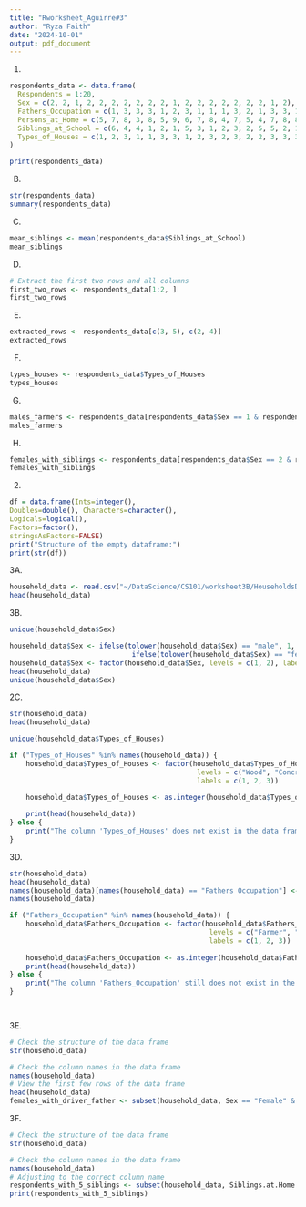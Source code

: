 ```yaml
---
title: "Rworksheet_Aguirre#3"
author: "Ryza Faith"
date: "2024-10-01"
output: pdf_document
---
```

1.
```r
respondents_data <- data.frame(
  Respondents = 1:20,
  Sex = c(2, 2, 1, 2, 2, 2, 2, 2, 2, 2, 1, 2, 2, 2, 2, 2, 2, 2, 1, 2),
  Fathers_Occupation = c(1, 3, 3, 3, 1, 2, 3, 1, 1, 1, 3, 2, 1, 3, 3, 1, 3, 1, 2, 1),
  Persons_at_Home = c(5, 7, 8, 3, 8, 5, 9, 6, 7, 8, 4, 7, 5, 4, 7, 8, 8, 3, 3, 6),
  Siblings_at_School = c(6, 4, 4, 1, 2, 1, 5, 3, 1, 2, 3, 2, 5, 5, 2, 1, 2, 5, 3, 2),
  Types_of_Houses = c(1, 2, 3, 1, 1, 3, 3, 1, 2, 3, 2, 3, 2, 2, 3, 3, 3, 3, 3, 2)
)

print(respondents_data)

```
B.
```r
str(respondents_data)
summary(respondents_data)
```
C.
```r
mean_siblings <- mean(respondents_data$Siblings_at_School)
mean_siblings

```
D.
```r
# Extract the first two rows and all columns
first_two_rows <- respondents_data[1:2, ]
first_two_rows

```
E.
```r
extracted_rows <- respondents_data[c(3, 5), c(2, 4)]
extracted_rows

```
F.
```r
types_houses <- respondents_data$Types_of_Houses
types_houses
```
G.
```r
males_farmers <- respondents_data[respondents_data$Sex == 1 & respondents_data$Fathers_Occupation == 1, ]
males_farmers

```
H.
```r
females_with_siblings <- respondents_data[respondents_data$Sex == 2 & respondents_data$Siblings_at_School >= 5, ]
females_with_siblings

```
2.
```r
df = data.frame(Ints=integer(),
Doubles=double(), Characters=character(),
Logicals=logical(),
Factors=factor(),
stringsAsFactors=FALSE)
print("Structure of the empty dataframe:")
print(str(df))

```
3A.
```r
household_data <- read.csv("~/DataScience/CS101/worksheet3B/HouseholdsData.csv")
head(household_data)  

```
3B.
```r
unique(household_data$Sex)

household_data$Sex <- ifelse(tolower(household_data$Sex) == "male", 1,
                              ifelse(tolower(household_data$Sex) == "female", 2, NA))
household_data$Sex <- factor(household_data$Sex, levels = c(1, 2), labels = c("Male", "Female"))
head(household_data)
unique(household_data$Sex)
```
2C.

```r
str(household_data)
head(household_data)

unique(household_data$Types_of_Houses)

if ("Types_of_Houses" %in% names(household_data)) {
    household_data$Types_of_Houses <- factor(household_data$Types_of_Houses, 
                                              levels = c("Wood", "Concrete", "Semi-Concret"),
                                              labels = c(1, 2, 3))
    
    household_data$Types_of_Houses <- as.integer(household_data$Types_of_Houses)

    print(head(household_data))
} else {
    print("The column 'Types_of_Houses' does not exist in the data frame.")
}

```
3D.
```r
str(household_data)
head(household_data)
names(household_data)[names(household_data) == "Fathers Occupation"] <- "Fathers_Occupation"
names(household_data)

if ("Fathers_Occupation" %in% names(household_data)) {
    household_data$Fathers_Occupation <- factor(household_data$Fathers_Occupation, 
                                                 levels = c("Farmer", "Driver", "Others"),
                                                 labels = c(1, 2, 3))
    
    household_data$Fathers_Occupation <- as.integer(household_data$Fathers_Occupation)
    print(head(household_data))
} else {
    print("The column 'Fathers_Occupation' still does not exist in the data frame.")
}

 
```
3E.
```r
# Check the structure of the data frame
str(household_data)

# Check the column names in the data frame
names(household_data)
# View the first few rows of the data frame
head(household_data)
females_with_driver_father <- subset(household_data, Sex == "Female" & `Fathers.Occupation` == "Driver")
```
3F.
```r
# Check the structure of the data frame
str(household_data)

# Check the column names in the data frame
names(household_data)
# Adjusting to the correct column name
respondents_with_5_siblings <- subset(household_data, Siblings.at.Home >= 5)
print(respondents_with_5_siblings)


```

